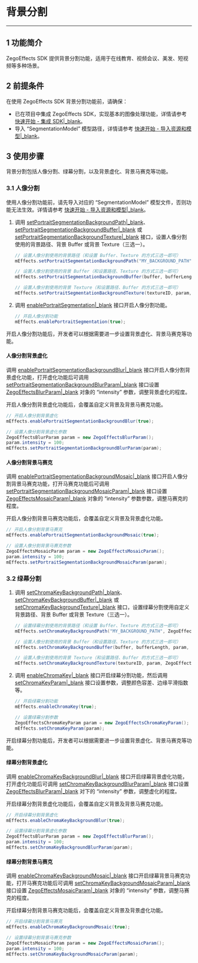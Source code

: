 # 背景分割

- - -

## 1 功能简介

ZegoEffects SDK 提供背景分割功能，适用于在线教育、视频会议、美发、短视频等多种场景。

## 2 前提条件

在使用 ZegoEffects SDK 背景分割功能前，请确保：

- 已在项目中集成 ZegoEffects SDK，实现基本的图像处理功能，详情请参考 [快速开始 - 集成 SDK\|_blank](#9573)。
- 导入 “SegmentationModel” 模型路径，详情请参考 [快速开始 - 导入资源和模型\|_blank](!Quick_Starts/Import_Resources#2)。



## 3 使用步骤

背景分割包括人像分割、绿幕分割，以及背景虚化、背景马赛克等功能。

### 3.1 人像分割

<Warning title="Warning">

使用人像分割功能前，请先导入对应的 “SegmentationModel” 模型文件，否则功能无法生效。详情请参考 [快速开始 - 导入资源和模型\|_blank](!Quick_Starts/Import_Resources)。
</Warning>

1. 调用 [setPortraitSegmentationBackgroundPath\|_blank](@setPortraitSegmentationBackgroundPath)、[setPortraitSegmentationBackgroundBuffer\|_blank](@setPortraitSegmentationBackgroundBuffer) 或 [setPortraitSegmentationBackgroundTexture\|_blank](@setPortraitSegmentationBackgroundTexture) 接口，设置人像分割使用的背景路径、背景 Buffer 或背景 Texture（三选一）。

    ```java
    // 设置人像分割使用的背景路径（和设置 Buffer、Texture 的方式三选一即可）
    mEffects.setPortraitSegmentationBackgroundPath("MY_BACKGROUND_PATH", ZegoEffectsScaleMode.ASPECT_FILL);

    // 设置人像分割使用的背景 Buffer（和设置路径、Texture 的方式三选一即可）
    mEffects.setPortraitSegmentationBackgroundBuffer(buffer, bufferLength, param, ZegoEffectsScaleMode.ASPECT_FILL);

    // 设置人像分割使用的背景 Texture（和设置路径、Buffer 的方式三选一即可）
    mEffects.setPortraitSegmentationBackgroundTexture(textureID, param, ZegoEffectsScaleMode.ASPECT_FILL);
    ```

2. 调用 [enablePortraitSegmentation\|_blank](@enablePortraitSegmentation) 接口开启人像分割功能。

    ```java
    // 开启人像分割功能
    mEffects.enablePortraitSegmentation(true);
    ```

<p>开启人像分割功能后，开发者可以根据需要进一步设置背景虚化、背景马赛克等功能。</p>

#### 人像分割背景虚化

调用 [enablePortraitSegmentationBackgroundBlur\|_blank](@enablePortraitSegmentationBackgroundBlur) 接口开启人像分割背景虚化功能，打开虚化功能后可调用 [setPortraitSegmentationBackgroundBlurParam\|_blank](@setPortraitSegmentationBackgroundBlurParam) 接口设置 [ZegoEffectsBlurParam\|_blank](@-ZegoEffectsBlurParam) 对象的 “intensity” 参数，调整背景虚化的程度。

<div class = 'mk-warning'>

开启人像分割背景虚化功能后，会覆盖自定义背景及背景马赛克功能。
</div>

   
```java
// 开启人像分割背景虚化
mEffects.enablePortraitSegmentationBackgroundBlur(true);

// 设置人像分割背景虚化参数
ZegoEffectsBlurParam param = new ZegoEffectsBlurParam();
param.intensity = 100;
mEffects.setPortraitSegmentationBackgroundBlurParam(param);
```

#### 人像分割背景马赛克

调用 [enablePortraitSegmentationBackgroundMosaic\|_blank](@enablePortraitSegmentationBackgroundMosaic) 接口开启人像分割背景马赛克功能，打开马赛克功能后可调用 [setPortraitSegmentationBackgroundMosaicParam\|_blank](@setPortraitSegmentationBackgroundMosaicParam) 接口设置 [ZegoEffectsMosaicParam\|_blank](@-ZegoEffectsMosaicParam) 对象的 “intensity” 参数参数，调整马赛克的程度。

<div class = 'mk-warning'>

开启人像分割背景马赛克功能后，会覆盖自定义背景及背景虚化功能。
</div> 

   
```java
// 开启人像分割背景马赛克
mEffects.enablePortraitSegmentationBackgroundMosaic(true);

// 设置人像分割背景马赛克参数
ZegoEffectsMosaicParam param = new ZegoEffectsMosaicParam();
param.intensity = 100;
mEffects.setPortraitSegmentationBackgroundMosaicParam(param);
```
    

### 3.2 绿幕分割


1. 调用 [setChromaKeyBackgroundPath\|_blank](@setChromaKeyBackgroundPath)、[setChromaKeyBackgroundBuffer\|_blank](@setChromaKeyBackgroundBuffer) 或 [setChromaKeyBackgroundTexture\|_blank](@setChromaKeyBackgroundTexture) 接口，设置绿幕分割使用自定义背景路径、背景 Buffer 或背景 Texture（三选一）。

    ```java
    // 设置绿幕分割使用的背景路径（和设置 Buffer、Texture 的方式三选一即可）
    mEffects.setChromaKeyBackgroundPath("MY_BACKGROUND_PATH", ZegoEffectsScaleMode.ASPECT_FILL);

    // 设置人像分割使用的背景 Buffer（和设置路径、Texture 的方式三选一即可）
    mEffects.setChromaKeyBackgroundBuffer(buffer, bufferLength, param, ZegoEffectsScaleMode.ASPECT_FILL);

    // 设置人像分割使用的背景 Texture（和设置路径、Buffer 的方式三选一即可）
    mEffects.setChromaKeyBackgroundTexture(textureID, param, ZegoEffectsScaleMode.ASPECT_FILL);
    ```

2. 调用 [enableChromaKey\|_blank](@enableChromaKey) 接口开启绿幕分割功能，然后调用 [setChromaKeyParam\|_blank](@setChromaKeyParam) 接口设置参数，调整颜色容差、边缘平滑指数等。

    ```java
    // 开启绿幕分割功能
    mEffects.enableChromaKey(true);

    // 设置绿幕分割参数
    ZegoEffectsChromaKeyParam param = new ZegoEffectsChromaKeyParam();
    mEffects.setChromaKeyParam(param);
    ```


<p>开启绿幕分割功能后，开发者可以根据需要进一步设置背景虚化、背景马赛克等功能。</p>

#### 绿幕分割背景虚化

调用 [enableChromaKeyBackgroundBlur\|_blank](@enableChromaKeyBackgroundBlur) 接口开启绿幕背景虚化功能，打开虚化功能后可调用 [setChromaKeyBackgroundBlurParam\|_blank](@setChromaKeyBackgroundBlurParam) 接口设置 [ZegoEffectsBlurParam\|_blank](@-ZegoEffectsBlurParam) 对下的 “intensity” 参数，调整虚化的程度。

<div class = 'mk-warning'>

开启绿幕分割背景虚化功能后，会覆盖自定义背景及背景马赛克功能。
</div>

```java
// 开启绿幕分割背景虚化
mEffects.enableChromaKeyBackgroundBlur(true);

// 设置绿幕分割背景虚化参数
ZegoEffectsBlurParam param = new ZegoEffectsBlurParam();
param.intensity = 100;
mEffects.setChromaKeyBackgroundBlurParam(param);
```

#### 绿幕分割背景马赛克

调用 [enableChromaKeyBackgroundMosaic\|_blank](@enableChromaKeyBackgroundMosaic) 接口开启绿幕背景马赛克功能，打开马赛克功能后可调用 [setChromaKeyBackgroundMosaicParam\|_blank](@setChromaKeyBackgroundMosaicParam) 接口设置 [ZegoEffectsMosaicParam\|_blank](@-ZegoEffectsMosaicParam) 对象的 “intensity” 参数，调整马赛克的程度。


<div class = 'mk-warning'>

开启绿幕分割背景马赛克功能后，会覆盖自定义背景及背景虚化功能。
</div>
   
```java
// 开启绿幕分割背景马赛克
mEffects.enableChromaKeyBackgroundMosaic(true);

// 设置绿幕分割背景马赛克参数
ZegoEffectsMosaicParam param = new ZegoEffectsMosaicParam();
param.intensity = 100;
mEffects.setChromaKeyBackgroundMosaicParam(param);
```
